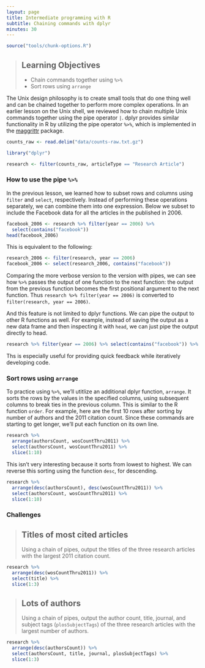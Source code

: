 ```yaml
---
layout: page
title: Intermediate programming with R
subtitle: Chaining commands with dplyr
minutes: 30
---
```


```r
source("tools/chunk-options.R")
```

> ## Learning Objectives {.objectives}
>
> *  Chain commands together using `%>%`
> *  Sort rows using `arrange`

The Unix design philosophy is to create small tools that do one thing well and can be chained together to perform more complex operations.
In an earlier lesson on the Unix shell, we reviewed how to chain multiple Unix commands together using the pipe operator `|`.
dplyr provides similar functionality in R by utilizing the pipe operator `%>%`, which is implemented in the [maggrittr][] package.

[maggrittr]: https://cran.r-project.org/web/packages/magrittr/index.html

```r
counts_raw <- read.delim("data/counts-raw.txt.gz")
```

```r
library("dplyr")
```

```r
research <- filter(counts_raw, articleType == "Research Article")
```

### How to use the pipe `%>%`

In the previous lesson, we learned how to subset rows and columns using `filter` and `select`, respectively.
Instead of performing these operations separately, we can combine them into one expression.
Below we subset to include the Facebook data for all the articles in the published in 2006.

```r
facebook_2006 <- research %>% filter(year == 2006) %>%
  select(contains("facebook"))
head(facebook_2006)
```

This is equivalent to the following:

```r
research_2006 <- filter(research, year == 2006)
facebook_2006 <- select(research_2006, contains("facebook"))
```

Comparing the more verbose version to the version with pipes, we can see how `%>%` passes the output of one function to the next function:
the output from the previous function becomes the first positional argument to the next function.
Thus `research %>% filter(year == 2006)` is converted to `filter(research, year == 2006)`.

And this feature is not limited to dplyr functions.
We can pipe the output to other R functions as well.
For example, instead of saving the output as a new data frame and then inspecting it with `head`, we can just pipe the output directly to head.

```r
research %>% filter(year == 2006) %>% select(contains("facebook")) %>% head
```

Ths is especially useful for providing quick feedback while iteratively developing code.

### Sort rows using `arrange`

To practice using `%>%`, we'll utitlize an additional dplyr function, `arrange`.
It sorts the rows by the values in the specified columns, using subsequent columns to break ties in the previous column.
This is similar to the R function `order`.
For example, here are the first 10 rows after sorting by number of authors and the 2011 citation count.
Since these commands are starting to get longer, we'll put each function on its own line.

```r
research %>%
  arrange(authorsCount, wosCountThru2011) %>%
  select(authorsCount, wosCountThru2011) %>%
  slice(1:10)
```

This isn't very interesting because it sorts from lowest to highest.
We can reverse this sorting using the function `desc`, for descending.

```r
research %>%
  arrange(desc(authorsCount), desc(wosCountThru2011)) %>%
  select(authorsCount, wosCountThru2011) %>%
  slice(1:10)
```

### Challenges

> ## Titles of most cited articles {.challenge}
>
> Using a chain of pipes, output the titles of the three research articles with the largest 2011 citation count.

```r
research %>%
  arrange(desc(wosCountThru2011)) %>%
  select(title) %>%
  slice(1:3)
```

> ##  Lots of authors {.challenge}
>
> Using a chain of pipes, output the author count, title, journal, and subject tags (`plosSubjectTags`) of the three research articles with the largest number of authors.

```r
research %>%
  arrange(desc(authorsCount)) %>%
  select(authorsCount, title, journal, plosSubjectTags) %>%
  slice(1:3)
```
